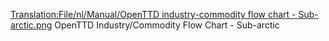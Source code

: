 [[Translation:File/nl/Manual/OpenTTD industry-commodity flow chart - Sub-arctic.png]]
OpenTTD Industry/Commodity Flow Chart - Sub-arctic